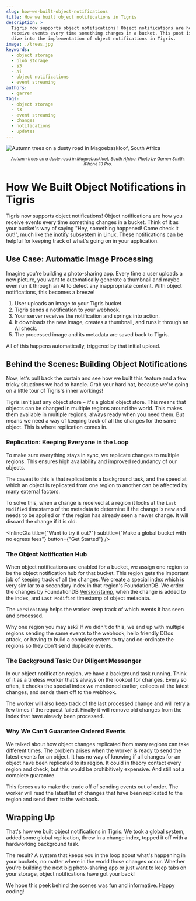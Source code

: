 ```yaml
---
slug: how-we-built-object-notifications
title: How we built object notifications in Tigris
description: >
  Tigris now supports object notifications! Object notifications are how you
  receive events every time something changes in a bucket. This post is a deep
  dive into the implementation of object notifications in Tigris.
image: ./trees.jpg
keywords:
  - object storage
  - blob storage
  - s3
  - ai
  - object notifications
  - event streaming
authors:
  - garren
tags:
  - object storage
  - s3
  - event streaming
  - changes
  - notifications
  - updates
---
```



![Autumn trees on a dusty road in Magoebaskloof, South Africa](./trees.jpg)

<center>
  <small>
    <em>
      Autumn trees on a dusty road in Magoebaskloof, South Africa. Photo by
      Garren Smith, iPhone 13 Pro.
    </em>
  </small>
</center>

# How We Built Object Notifications in Tigris

Tigris now supports object notifications! Object notifications are how you
receive events every time something changes in a bucket. Think of it as your
bucket's way of saying "Hey, something happened! Come check it out!", much like
the [inotify](https://en.wikipedia.org/wiki/Inotify) subsystem in Linux. These
notifications can be helpful for keeping track of what's going on in your
application.

## Use Case: Automatic Image Processing

Imagine you're building a photo-sharing app. Every time a user uploads a new
picture, you want to automatically generate a thumbnail and maybe even run it
through an AI to detect any inappropriate content. With object notifications,
this becomes a breeze!

1. User uploads an image to your Tigris bucket.
2. Tigris sends a notification to your webhook.
3. Your server receives the notification and springs into action.
4. It downloads the new image, creates a thumbnail, and runs it through an AI
   check.
5. The processed image and its metadata are saved back to Tigris.

All of this happens automatically, triggered by that initial upload.

## Behind the Scenes: Building Object Notifications

Now, let's pull back the curtain and see how we built this feature and a few
tricky situations we had to handle. Grab your hard hat, because we're going on a
little tour of Tigris's inner workings!

Tigris isn't just any object store – it's a global object store. This means that
objects can be changed in multiple regions around the world. This makes them
available in multiple regions, always ready when you need them. But means we
need a way of keeping track of all the changes for the same object. This is
where replication comes in.

### Replication: Keeping Everyone in the Loop

To make sure everything stays in sync, we replicate changes to multiple regions.
This ensures high availability and improved redundancy of our objects.

The caveat to this is that replication is a background task, and the speed at
which an object is replicated from one region to another can be affected by many
external factors.

To solve this, when a change is received at a region it looks at the
`Last Modified` timestamp of the metadata to determine if the change is new and
needs to be applied or if the region has already seen a newer change. It will
discard the change if it is old.

<InlineCta
  title={"Want to try it out?"}
  subtitle={"Make a global bucket with no egress fees"}
  button={"Get Started"}
/>

### The Object Notification Hub

When object notifications are enabled for a bucket, we assign one region to be
the object notification hub for that bucket. This region gets the important job
of keeping track of all the changes. We create a special index which is very
similar to a secondary index in that region's FoundationDB. We order the changes
by FoundationDB
[Versionstamp](https://apple.github.io/foundationdb/data-modeling.html#versionstamps),
when the change is added to the index, and `Last Modified` timestamp of object
metadata.

The `Versionstamp` helps the worker keep track of which events it has seen and
processed.

Why one region you may ask? If we didn't do this, we end up with multiple
regions sending the same events to the webhook, hello friendly DDos attack, or
having to build a complex system to try and co-ordinate the regions so they
don't send duplicate events.

### The Background Task: Our Diligent Messenger

In our object notification region, we have a background task running. Think of
it as a tireless worker that's always on the lookout for changes. Every so
often, it checks the special index we mentioned earlier, collects all the latest
changes, and sends them off to the webhook.

The worker will also keep track of the last processed change and will retry a
few times if the request failed. Finally it will remove old changes from the
index that have already been processed.

### Why We Can't Guarantee Ordered Events

We talked about how object changes replicated from many regions can take
different times. The problem arises when the worker is ready to send the latest
events for an object. It has no way of knowing if all changes for an object have
been replicated to its region. It could in theory contact every region and
check, but this would be prohibitively expensive. And still not a complete
guarantee.

This forces us to make the trade off of sending events out of order. The worker
will read the latest list of changes that have been replicated to the region and
send them to the webhook.

## Wrapping Up

That's how we built object notifications in Tigris. We took a global system,
added some global replication, threw in a change index, topped it off with a
hardworking background task.

The result? A system that keeps you in the loop about what's happening in your
buckets, no matter where in the world those changes occur. Whether you're
building the next big photo-sharing app or just want to keep tabs on your
storage, object notifications have got your back!

We hope this peek behind the scenes was fun and informative. Happy coding!
